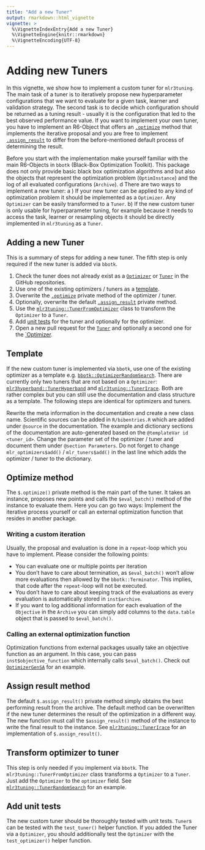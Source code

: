 ```yaml
---
title: "Add a new Tuner"
output: rmarkdown::html_vignette
vignette: >
  %\VignetteIndexEntry{Add a new Tuner}
  %\VignetteEngine{knitr::rmarkdown}
  %\VignetteEncoding{UTF-8}
---
```



# Adding new Tuners

In this vignette, we show how to implement a custom tuner for `mlr3tuning`.
The main task of a tuner is to iteratively propose new hyperparameter configurations that we want to evaluate for a given task, learner and validation strategy.
The second task is to decide which configuration should be returned as a tuning result - usually it is the configuration that led to the best observed performance value.
If you want to implement your own tuner, you have to implement an R6-Object that offers an  [`.optimize`](#tuner-optimize) method that implements the iterative proposal and you are free to implement [`.assign_result`](#tuner-add-result) to differ from the before-mentioned default process of determining the result.

Before you start with the implementation make yourself familiar with the main R6-Objects in `bbotk` (Black-Box Optimization Toolkit).
This package does not only provide basic black box optimization algorithms and but also the objects that represent the optimization problem (`OptimInstance`) and the log of all evaluated configurations (`Archive`).
d
There are two ways to implement a new tuner:
a ) If your new tuner can be applied to any kind of optimization problem it should be implemented as a `Optimizer`.
Any `Optimizer` can be easily transformed to a `Tuner`.
b) If the new custom tuner is only usable for hyperparameter tuning, for example because it needs to access the task, learner or resampling objects it should be directly implemented in `mlr3tuning` as a `Tuner`.

## Adding a new Tuner

This is a summary of steps for adding a new tuner.
The fifth step is only required if the new tuner is added via `bbotk`.

1. Check the tuner does not already exist as a [`Optimizer`](https://github.com/mlr-org/bbotk/tree/master/R) or [`Tuner`](https://github.com/mlr-org/mlr3tuning/tree/master/R) in the GitHub repositories.
1. Use one of the existing optimizers / tuners as a [template](#tuner-template).
1. Overwrite the [`.optimize`](#tuner-optimize) private method of the optimizer / tuner.
1. Optionally, overwrite the default [`.assign_result`](#tuner-add-result) private method.
1. Use the [`mlr3tuning::TunerFromOptimizer`](#tuner-from-optimizer) class to transform the `Optimizer` to a `Tuner`.
1. Add [unit tests](#tuner-test) for the tuner and optionally for the optimizer.
1. Open a new pull request for the [`Tuner`](https://github.com/mlr-org/mlr3tuning/pulls) and optionally a second one for the [`Optimizer](https://github.com/mlr-org/bbotk/pulls).

## Template {#tuner-template}

If the new custom tuner is implemented via `bbotk`, use one of the existing optimizer as a template e.g. [`bbotk::OptimizerRandomSearch`](https://github.com/mlr-org/bbotk/blob/master/R/OptimizerRandomSearch.R). There are currently only two tuners that are not based on a `Optimizer`: [`mlr3hyperband::TunerHyperband`](https://github.com/mlr-org/mlr3hyperband/blob/master/R/TunerHyperband.R) and [`mlr3tuning::TunerIrace`](https://github.com/mlr-org/mlr3tuning/blob/master/R/TunerIrace.R). Both are rather complex but you can still use the documentation and class structure as a template. The following steps are identical for optimizers and tuners.

Rewrite the meta information in the documentation and create a new class name.
Scientific sources can be added in `R/bibentries.R` which are added under `@source` in the documentation.
The example and dictionary sections of the documentation are auto-generated based on the `@templateVar id <tuner_id>`.
Change the parameter set of the optimizer / tuner and document them under `@section Parameters`.
Do not forget to change `mlr_optimizers$add()` / `mlr_tuners$add()` in the last line which adds the optimizer / tuner to the dictionary.

## Optimize method

The `$.optimize()` private method is the main part of the tuner.
It takes an instance, proposes new points and calls the `$eval_batch()` method of the instance to evaluate them.
Here you can go two ways: Implement the iterative process yourself or call an external optimization function that resides in another package.

### Writing a custom iteration

Usually, the proposal and evaluation is done in a `repeat`-loop which you have to implement.
Please consider the following points:

- You can evaluate one or multiple points per iteration
- You don't have to care about termination, as `$eval_batch()` won't allow more evaluations then allowed by the `bbotk::Terminator`. This implies, that code after the `repeat`-loop will not be executed.
- You don't have to care about keeping track of the evaluations as every evaluation is automatically stored in `inst$archive`.
- If you want to log additional information for each evaluation of the `Objective` in the `Archive` you can simply add columns to the `data.table` object that is passed to `$eval_batch()`.

### Calling an external optimization function

Optimization functions from external packages usually take an objective function as an argument.
In this case, you can pass `inst$objective_function` which internally calls `$eval_batch()`.
Check out [`OptimizerGenSA`](https://github.com/mlr-org/bbotk/blob/master/R/OptimizerGenSA.R) for an example.

## Assign result method

The default `$.assign_result()` private method simply obtains the best performing result from the archive.
The default method can be overwritten if the new tuner determines the result of the optimization in a different way.
The new function must call the `$assign_result()` method of the instance to write the final result to the instance.
See [`mlr3tuning::TunerIrace`](https://github.com/mlr-org/mlr3tuning/blob/master/R/TunerIrace.R) for an implementation of `$.assign_result()`.

## Transform optimizer to tuner

This step is only needed if you implement via `bbotk`.
The `mlr3tuning::TunerFromOptimizer` class transforms a `Optimizer` to a `Tuner`.
Just add the `Optimizer` to the `optimizer` field.
See [`mlr3tuning::TunerRandomSearch`](https://github.com/mlr-org/mlr3tuning/blob/master/R/TunerRandomSearch.R) for an example.

## Add unit tests

The new custom tuner should be thoroughly tested with unit tests.
`Tuner`s can be tested with the `test_tuner()` helper function.
If you added the Tuner via a `Optimizer`, you should additionally test the `Optimizer` with the `test_optimizer()` helper function.
